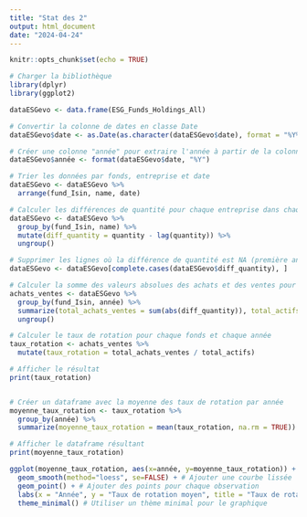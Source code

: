 ```yaml
---
title: "Stat des 2"
output: html_document
date: "2024-04-24"
---
```


```r
knitr::opts_chunk$set(echo = TRUE)
```

```r
# Charger la bibliothèque
library(dplyr)
library(ggplot2)
```
```r
dataESGevo <- data.frame(ESG_Funds_Holdings_All)
```


```r
# Convertir la colonne de dates en classe Date
dataESGevo$date <- as.Date(as.character(dataESGevo$date), format = "%Y%m%d")

# Créer une colonne "année" pour extraire l'année à partir de la colonne de dates
dataESGevo$année <- format(dataESGevo$date, "%Y")

```


```r

# Trier les données par fonds, entreprise et date
dataESGevo <- dataESGevo %>%
  arrange(fund_Isin, name, date)

# Calculer les différences de quantité pour chaque entreprise dans chaque fonds d'une année à l'autre
dataESGevo <- dataESGevo %>%
  group_by(fund_Isin, name) %>%
  mutate(diff_quantity = quantity - lag(quantity)) %>%
  ungroup()

# Supprimer les lignes où la différence de quantité est NA (première année pour une entreprise dans un fonds)
dataESGevo <- dataESGevo[complete.cases(dataESGevo$diff_quantity), ]

# Calculer la somme des valeurs absolues des achats et des ventes pour tous les fonds
achats_ventes <- dataESGevo %>%
  group_by(fund_Isin, année) %>%
  summarize(total_achats_ventes = sum(abs(diff_quantity)), total_actifs = sum(quantity)) %>%
  ungroup()

# Calculer le taux de rotation pour chaque fonds et chaque année
taux_rotation <- achats_ventes %>%
  mutate(taux_rotation = total_achats_ventes / total_actifs)

# Afficher le résultat
print(taux_rotation)



```
```r
# Créer un dataframe avec la moyenne des taux de rotation par année
moyenne_taux_rotation <- taux_rotation %>%
  group_by(année) %>%
  summarize(moyenne_taux_rotation = mean(taux_rotation, na.rm = TRUE))

# Afficher le dataframe résultant
print(moyenne_taux_rotation)


```
```r
ggplot(moyenne_taux_rotation, aes(x=année, y=moyenne_taux_rotation)) +
  geom_smooth(method="loess", se=FALSE) + # Ajouter une courbe lissée
  geom_point() + # Ajouter des points pour chaque observation
  labs(x = "Année", y = "Taux de rotation moyen", title = "Taux de rotation moyen par année") + # Définir les titres des axes et du graphique
  theme_minimal() # Utiliser un thème minimal pour le graphique
```

